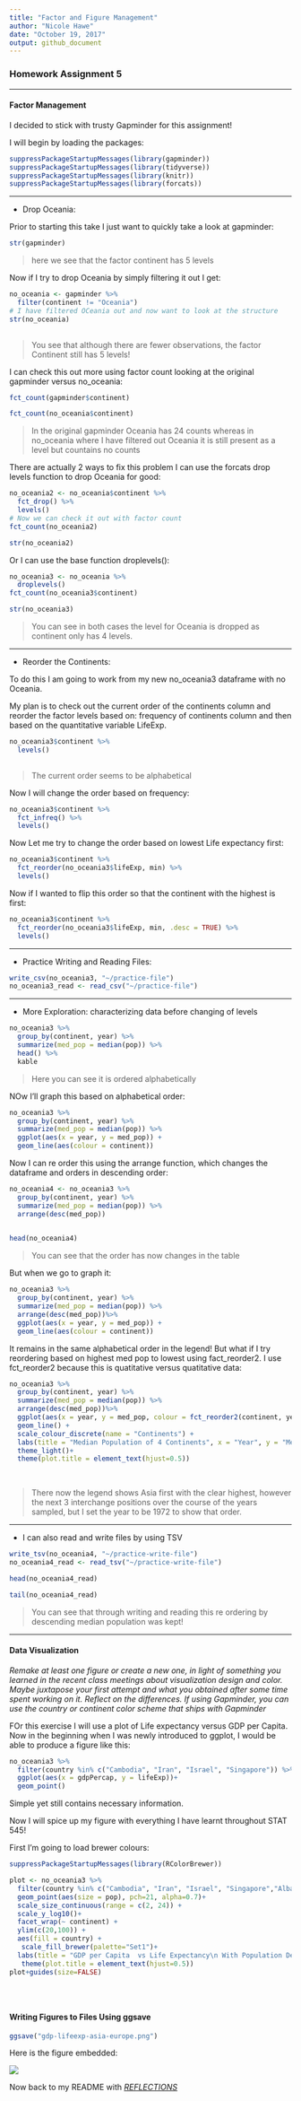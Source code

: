 ```yaml
---
title: "Factor and Figure Management"
author: "Nicole Hawe"
date: "October 19, 2017"
output: github_document
---
```


### Homework Assignment 5

***

#### Factor Management

I decided to stick with trusty Gapminder for this assignment!

I will begin by loading the packages:

```r
suppressPackageStartupMessages(library(gapminder))
suppressPackageStartupMessages(library(tidyverse))
suppressPackageStartupMessages(library(knitr))
suppressPackageStartupMessages(library(forcats))

```

***

- Drop Oceania:

Prior to starting this take I just want to quickly take a look at gapminder:

```r
str(gapminder)
```

> here we see that the factor continent has 5 levels

Now if I try to drop Oceania by simply filtering it out I get:

```r
no_oceania <- gapminder %>% 
  filter(continent != "Oceania")
# I have filtered OCeania out and now want to look at the structure
str(no_oceania)
  
```

> You see that although there are fewer observations, the factor Continent still has 5 levels!

I can check this out more using factor count looking at the original gapminder versus no_oceania:

```r
fct_count(gapminder$continent)
```

```r
fct_count(no_oceania$continent)
```

> In the original gapminder Oceania has 24 counts whereas in no_oceania where I have filtered out Oceania it is still present as a level but countains no counts

There are actually 2 ways to fix this problem I can use the forcats drop levels function to drop Oceania for good:

```r
no_oceania2 <- no_oceania$continent %>% 
  fct_drop() %>% 
  levels()
# Now we can check it out with factor count
fct_count(no_oceania2)
```

```r
str(no_oceania2)
```

Or I can use the base function droplevels():

```r
no_oceania3 <- no_oceania %>% 
  droplevels()
fct_count(no_oceania3$continent)
```


```r
str(no_oceania3)
```

> You can see in both cases the level for Oceania is dropped as continent only has 4 levels.

***

- Reorder the Continents:

To do this I am going to work from my new no_oceania3 dataframe with no Oceania.

My plan is to check out the current order of the continents column and reorder the factor levels based on: frequency of continents column and then based on the quantitative variable LifeExp.

```r
no_oceania3$continent %>% 
  levels()
  
```

> The current order seems to be alphabetical

Now I will change the order based on frequency:

```r
no_oceania3$continent %>% 
  fct_infreq() %>% 
  levels()
```

Now Let me try to change the order based on lowest Life expectancy first:

```r
no_oceania3$continent %>% 
  fct_reorder(no_oceania3$lifeExp, min) %>% 
  levels()
```
Now if I wanted to flip this order so that the continent with the highest is first:

```r
no_oceania3$continent %>% 
  fct_reorder(no_oceania3$lifeExp, min, .desc = TRUE) %>% 
  levels()
```

***

- Practice Writing and Reading Files:

```r
write_csv(no_oceania3, "~/practice-file")
no_oceania3_read <- read_csv("~/practice-file")
```

***

- More Exploration: characterizing data before changing of levels

```r
no_oceania3 %>% 
  group_by(continent, year) %>% 
  summarize(med_pop = median(pop)) %>% 
  head() %>% 
  kable

```

> Here you can see it is ordered alphabetically

NOw I'll graph this based on alphabetical order:

```r

no_oceania3 %>% 
  group_by(continent, year) %>% 
  summarize(med_pop = median(pop)) %>% 
  ggplot(aes(x = year, y = med_pop)) +
  geom_line(aes(colour = continent))
```


Now I can re order this using the arrange function, which changes the dataframe and orders in descending order:
```r

no_oceania4 <- no_oceania3 %>% 
  group_by(continent, year) %>% 
  summarize(med_pop = median(pop)) %>% 
  arrange(desc(med_pop)) 
  

head(no_oceania4)
```

> You can see that the order has now changes in the table

But when we go to graph it:
```r

no_oceania3 %>% 
  group_by(continent, year) %>% 
  summarize(med_pop = median(pop)) %>% 
  arrange(desc(med_pop))%>% 
  ggplot(aes(x = year, y = med_pop)) +
  geom_line(aes(colour = continent))

```

It remains in the same alphabetical order in the legend! But what if I try reordering based on highest med pop to lowest using fact_reorder2. I use fct_reorder2 because this is quatitative versus quatitative data:

```r
 
no_oceania3 %>% 
  group_by(continent, year) %>% 
  summarize(med_pop = median(pop)) %>% 
  arrange(desc(med_pop))%>% 
  ggplot(aes(x = year, y = med_pop, colour = fct_reorder2(continent, year==1972, med_pop)))+
  geom_line() +
  scale_colour_discrete(name = "Continents") +
  labs(title = "Median Population of 4 Continents", x = "Year", y = "Median Population")+
  theme_light()+
  theme(plot.title = element_text(hjust=0.5))
 
  
```

> There now the legend shows Asia first with the clear highest, however the next 3 interchange positions over the course of the years sampled, but I set the year to be 1972 to show that order.

***


- I can also read and write files by using TSV

```r
write_tsv(no_oceania4, "~/practice-write-file")
no_oceania4_read <- read_tsv("~/practice-write-file")
```

```r
head(no_oceania4_read)
```

```r
tail(no_oceania4_read)
```

> You can see that through writing and reading this re ordering by descending median population was kept!

***

#### Data Visualization

*Remake at least one figure or create a new one, in light of something you learned in the recent class meetings about visualization design and color. Maybe juxtapose your first attempt and what you obtained after some time spent working on it. Reflect on the differences. If using Gapminder, you can use the country or continent color scheme that ships with Gapminder*

FOr this exercise I will use a plot of Life expectancy versus GDP per Capita. Now in the beginning when I was newly introduced to ggplot, I would be able to produce a figure like this:

```r
no_oceania3 %>%
  filter(country %in% c("Cambodia", "Iran", "Israel", "Singapore")) %>% 
  ggplot(aes(x = gdpPercap, y = lifeExp))+
  geom_point() 
```

Simple yet still contains necessary information.

Now I will spice up my figure with everything I have learnt throughout STAT 545!

First I'm going to load brewer colours:
```r
suppressPackageStartupMessages(library(RColorBrewer))
```

```r
plot <- no_oceania3 %>%
  filter(country %in% c("Cambodia", "Iran", "Israel", "Singapore","Albania", "Sweden", "Germany", "Italy")) %>%   ggplot(aes(x = gdpPercap, y = lifeExp))+
  geom_point(aes(size = pop), pch=21, alpha=0.7)+ 
  scale_size_continuous(range = c(2, 24)) +
  scale_y_log10()+
  facet_wrap(~ continent) +
  ylim(c(20,100)) +
  aes(fill = country) +
   scale_fill_brewer(palette="Set1")+
  labs(title = "GDP per Capita  vs Life Expectancy\n With Population Dependent Representation for Countries in Asia and Europe", x = "GDP per capita", y = "Life Expectancy") +
   theme(plot.title = element_text(hjust=0.5))
plot+guides(size=FALSE)

  
  
```

#### Writing Figures to Files Using ggsave

```r
ggsave("gdp-lifeexp-asia-europe.png")
```



Here is the figure embedded:

![](gdp-lifeexp-asia-europe.png)


Now back to my README with [*REFLECTIONS*](https://github.com/nicolehawe/STAT545-HW-Hawe-Nicole/blob/master/HW05/README.md)